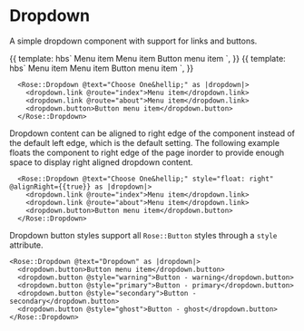 
<Meta title="Rose|Dropdown" component="Dropdown" />

# Dropdown

A simple dropdown component with support for links and buttons.

<Preview>
  <Story name="Basic Dropdown" height="5rem">{{
    template: hbs`
      <Rose::Dropdown @text="Choose One&hellip;" @icon="user-organization" as |dropdown|>
        <dropdown.link @route="index">Menu item</dropdown.link>
        <dropdown.link @route="about">Menu item</dropdown.link>
        <dropdown.button>Button menu item</dropdown.button>
      </Rose::Dropdown>
    `,
  }}</Story>
</Preview>

<Preview>
  <Story name="Icon-only Dropdown" height="5rem">{{
    template: hbs`
      <Rose::Dropdown @text="Choose One&hellip;" @icon="user-organization" @iconOnly={{true}} as |dropdown|>
        <dropdown.link @route="index">Menu item</dropdown.link>
        <dropdown.link @route="about">Menu item</dropdown.link>
        <dropdown.button>Button menu item</dropdown.button>
      </Rose::Dropdown>
    `,
  }}</Story>
</Preview>


```htmlbars
  <Rose::Dropdown @text="Choose One&hellip;" as |dropdown|>
    <dropdown.link @route="index">Menu item</dropdown.link>
    <dropdown.link @route="about">Menu item</dropdown.link>
    <dropdown.button>Button menu item</dropdown.button>
  </Rose::Dropdown>
```

Dropdown content can be aligned to right edge of the component instead of the default left edge, which is the default setting. The following example floats the component to right edge of the page inorder to provide enough space to display right aligned dropdown content.

```htmlbars
  <Rose::Dropdown @text="Choose One&hellip;" style="float: right" @alignRight={{true}} as |dropdown|>
    <dropdown.link @route="index">Menu item</dropdown.link>
    <dropdown.link @route="about">Menu item</dropdown.link>
    <dropdown.button>Button menu item</dropdown.button>
  </Rose::Dropdown>
```

Dropdown button styles support all `Rose::Button` styles through a `style` attribute.

```htmlbars
<Rose::Dropdown @text="Dropdown" as |dropdown|>
  <dropdown.button>Button menu item</dropdown.button>
  <dropdown.button @style="warning">Button - warning</dropdown.button>
  <dropdown.button @style="primary">Button - primary</dropdown.button>
  <dropdown.button @style="secondary">Button - secondary</dropdown.button>
  <dropdown.button @style="ghost">Button - ghost</dropdown.button>
</Rose::Dropdown>
```
